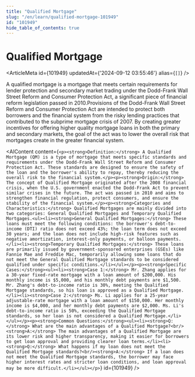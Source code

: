 ```yaml
---
title: "Qualified Mortgage"
slug: "/en/learn/qualified-mortgage-101949"
id: "101949"
hide_table_of_contents: true
---
```



# Qualified Mortgage

<ArticleMeta id={101949} updatedAt={'2024-09-12 03:55:46'} alias={`[]`} />
<div className='border-solid border-b border-t-0 my-4 border-[var(--ifm-color-gray-300)]' />

A qualified mortgage is a mortgage that meets certain requirements for lender protection and secondary market trading under the Dodd-Frank Wall Street Reform and Consumer Protection Act, a significant piece of financial reform legislation passed in 2010.Provisions of the Dodd-Frank Wall Street Reform and Consumer Protection Act are intended to protect both borrowers and the financial system from the risky lending practices that contributed to the subprime mortgage crisis of 2007. By creating greater incentives for offering higher quality mortgage loans in both the primary and secondary markets, the goal of the act was to lower the overall risk that mortgages create in the greater financial system.

<AIContent content={`<p><strong>Definition:</strong> A Qualified Mortgage (QM) is a type of mortgage that meets specific standards and requirements under the Dodd-Frank Wall Street Reform and Consumer Protection Act. These standards are designed to ensure the safety of the loan and the borrower's ability to repay, thereby reducing the overall risk to the financial system.</p><p><strong>Origin:</strong> The concept of Qualified Mortgage originated after the 2008 financial crisis, when the U.S. government enacted the Dodd-Frank Act to prevent similar crises in the future. The act was passed in 2010 and aims to strengthen financial regulation, protect consumers, and ensure the stability of the financial system.</p><p><strong>Categories and Characteristics:</strong> Qualified Mortgages are mainly divided into two categories: General Qualified Mortgages and Temporary Qualified Mortgages.<ul><li><strong>General Qualified Mortgages:</strong> These loans must meet the following conditions: the borrower's debt-to-income (DTI) ratio does not exceed 43%; the loan term does not exceed 30 years; and the loan does not include high-risk features such as negative amortization, interest-only payments, or balloon payments.</li><li><strong>Temporary Qualified Mortgages:</strong> These loans are primarily issued by government-sponsored enterprises (GSEs) like Fannie Mae and Freddie Mac, temporarily allowing some loans that do not meet the General Qualified Mortgage standards to be considered qualified under specific conditions.</li></ul></p><p><strong>Specific Cases:</strong><ul><li><strong>Case 1:</strong> Mr. Zhang applies for a 30-year fixed-rate mortgage with a loan amount of $200,000. His monthly income is $5,000, and his monthly debt payments are $1,500. Mr. Zhang's debt-to-income ratio is 30%, meeting the Qualified Mortgage standards, so his loan is approved as a Qualified Mortgage.</li><li><strong>Case 2:</strong> Ms. Li applies for a 25-year adjustable-rate mortgage with a loan amount of $150,000. Her monthly income is $4,000, and her monthly debt payments are $2,000. Ms. Li's debt-to-income ratio is 50%, exceeding the Qualified Mortgage standards, so her loan is not considered a Qualified Mortgage.</li></ul></p><p><strong>Common Questions:</strong><ul><li><strong>Q:</strong> What are the main advantages of a Qualified Mortgage?<br/><strong>A:</strong> The main advantages of a Qualified Mortgage are its lower risk and higher transparency, making it easier for borrowers to get loan approval and providing clearer loan terms.</li><li><strong>Q:</strong> What happens if my loan does not meet the Qualified Mortgage standards?<br/><strong>A:</strong> If a loan does not meet the Qualified Mortgage standards, the borrower may face higher interest rates and stricter loan conditions, and loan approval may be more difficult.</li></ul></p>`} id={101949} />
